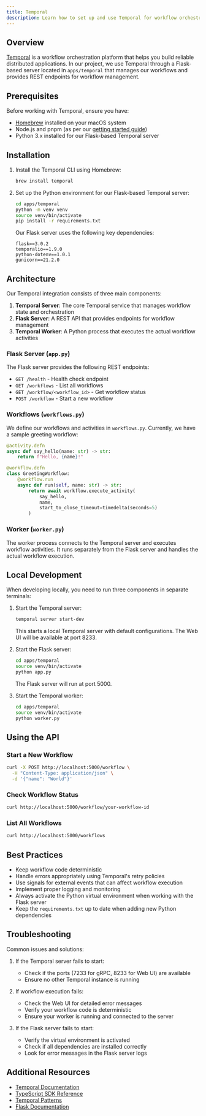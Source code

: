 ```yaml
---
title: Temporal
description: Learn how to set up and use Temporal for workflow orchestration in the SFH project
---
```


## Overview

[Temporal](https://temporal.io/) is a workflow orchestration platform that helps you build reliable distributed applications. In our project, we use Temporal through a Flask-based server located in `apps/temporal` that manages our workflows and provides REST endpoints for workflow management.

## Prerequisites

Before working with Temporal, ensure you have:

- [Homebrew](https://brew.sh/) installed on your macOS system
- Node.js and pnpm (as per our [getting started guide](/dev/getting-started))
- Python 3.x installed for our Flask-based Temporal server

## Installation

1. Install the Temporal CLI using Homebrew:

   ```bash
   brew install temporal
   ```

2. Set up the Python environment for our Flask-based Temporal server:

   ```bash
   cd apps/temporal
   python -m venv venv
   source venv/bin/activate
   pip install -r requirements.txt
   ```

   Our Flask server uses the following key dependencies:

   ```
   flask==3.0.2
   temporalio==1.9.0
   python-dotenv==1.0.1
   gunicorn==21.2.0
   ```

## Architecture

Our Temporal integration consists of three main components:

1. **Temporal Server**: The core Temporal service that manages workflow state and orchestration
2. **Flask Server**: A REST API that provides endpoints for workflow management
3. **Temporal Worker**: A Python process that executes the actual workflow activities

### Flask Server (`app.py`)

The Flask server provides the following REST endpoints:

- `GET /health` - Health check endpoint
- `GET /workflows` - List all workflows
- `GET /workflow/<workflow_id>` - Get workflow status
- `POST /workflow` - Start a new workflow

### Workflows (`workflows.py`)

We define our workflows and activities in `workflows.py`. Currently, we have a sample greeting workflow:

```python
@activity.defn
async def say_hello(name: str) -> str:
    return f"Hello, {name}!"

@workflow.defn
class GreetingWorkflow:
    @workflow.run
    async def run(self, name: str) -> str:
        return await workflow.execute_activity(
            say_hello,
            name,
            start_to_close_timeout=timedelta(seconds=5)
        )
```

### Worker (`worker.py`)

The worker process connects to the Temporal server and executes workflow activities. It runs separately from the Flask server and handles the actual workflow execution.

## Local Development

When developing locally, you need to run three components in separate terminals:

1. Start the Temporal server:

   ```bash
   temporal server start-dev
   ```

   This starts a local Temporal server with default configurations. The Web UI will be available at port 8233.

2. Start the Flask server:

   ```bash
   cd apps/temporal
   source venv/bin/activate
   python app.py
   ```

   The Flask server will run at port 5000.

3. Start the Temporal worker:
   ```bash
   cd apps/temporal
   source venv/bin/activate
   python worker.py
   ```

## Using the API

### Start a New Workflow

```bash
curl -X POST http://localhost:5000/workflow \
  -H "Content-Type: application/json" \
  -d '{"name": "World"}'
```

### Check Workflow Status

```bash
curl http://localhost:5000/workflow/your-workflow-id
```

### List All Workflows

```bash
curl http://localhost:5000/workflows
```

## Best Practices

- Keep workflow code deterministic
- Handle errors appropriately using Temporal's retry policies
- Use signals for external events that can affect workflow execution
- Implement proper logging and monitoring
- Always activate the Python virtual environment when working with the Flask server
- Keep the `requirements.txt` up to date when adding new Python dependencies

## Troubleshooting

Common issues and solutions:

1. If the Temporal server fails to start:

   - Check if the ports (7233 for gRPC, 8233 for Web UI) are available
   - Ensure no other Temporal instance is running

2. If workflow execution fails:

   - Check the Web UI for detailed error messages
   - Verify your workflow code is deterministic
   - Ensure your worker is running and connected to the server

3. If the Flask server fails to start:
   - Verify the virtual environment is activated
   - Check if all dependencies are installed correctly
   - Look for error messages in the Flask server logs

## Additional Resources

- [Temporal Documentation](https://docs.temporal.io/)
- [TypeScript SDK Reference](https://typescript.temporal.io/)
- [Temporal Patterns](https://docs.temporal.io/dev-guide/typescript/patterns)
- [Flask Documentation](https://flask.palletsprojects.com/)
